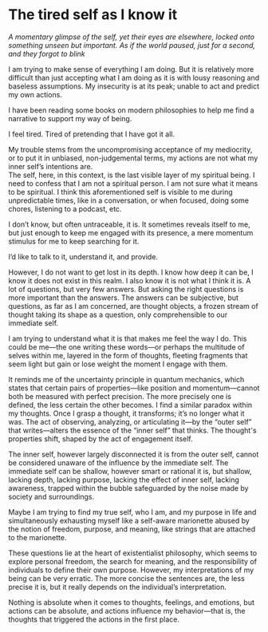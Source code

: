 
 # The tired self as I know it


*A momentary glimpse of the self, yet their eyes are elsewhere, locked onto something unseen but important. As if the world paused, just for a second, and they forgot to blink*


I am trying to make sense of everything I am doing. But it is relatively more difficult than just accepting what I am doing as it is with lousy reasoning and baseless assumptions. My insecurity is at its peak; unable to act and predict my own actions.

I have been reading some books on modern philosophies to help me find a narrative to support my way of being.

I feel tired. Tired of pretending that I have got it all.

My trouble stems from the uncompromising acceptance of my mediocrity, or to put it in unbiased, non-judgemental terms, my actions are not what my inner self’s intentions are.  
The self, here, in this context, is the last visible layer of my spiritual being. I need to confess that I am not a spiritual person. I am not sure what it means to be spiritual. I think this aforementioned self is visible to me during unpredictable times, like in a conversation, or when focused, doing some chores, listening to a podcast, etc.  

I don’t know, but often untraceable, it is. It sometimes reveals itself to me, but just enough to keep me engaged with its presence, a mere momentum stimulus for me to keep searching for it.

I’d like to talk to it, understand it, and provide.

However, I do not want to get lost in its depth. I know how deep it can be, I know it does not exist in this realm. I also know it is not what I think it is. A lot of questions, but very few answers. But asking the right questions is more important than the answers. The answers can be subjective, but questions, as far as I am concerned, are thought objects, a frozen stream of thought taking its shape as a question, only comprehensible to our immediate self.  

I am trying to understand what it is that makes me feel the way I do. This could be me—the one writing these words—or perhaps the multitude of selves within me, layered in the form of thoughts, fleeting fragments that seem light but gain or lose weight the moment I engage with them.

It reminds me of the uncertainty principle in quantum mechanics, which states that certain pairs of properties—like position and momentum—cannot both be measured with perfect precision. The more precisely one is defined, the less certain the other becomes. I find a similar paradox within my thoughts. Once I grasp a thought, it transforms; it’s no longer what it was. The act of observing, analyzing, or articulating it—by the “outer self” that writes—alters the essence of the “inner self” that thinks. The thought's properties shift, shaped by the act of engagement itself.  

The inner self, however largely disconnected it is from the outer self, cannot be considered unaware of the influence by the immediate self. The immediate self can be shallow, however smart or rational it is, but shallow, lacking depth, lacking purpose, lacking the effect of inner self, lacking awareness, trapped within the bubble safeguarded by the noise made by society and surroundings.  

Maybe I am trying to find my true self, who I am, and my purpose in life and simultaneously exhausting myself like a self-aware marionette abused by the notion of freedom, purpose, and meaning, like strings that are attached to the marionette.

These questions lie at the heart of existentialist philosophy, which seems to explore personal freedom, the search for meaning, and the responsibility of individuals to define their own purpose. However, my interpretations of my being can be very erratic. The more concise the sentences are, the less precise it is, but it really depends on the individual’s interpretation.  

Nothing is absolute when it comes to thoughts, feelings, and emotions, but actions can be absolute, and actions influence my behavior—that is, the thoughts that triggered the actions in the first place.

